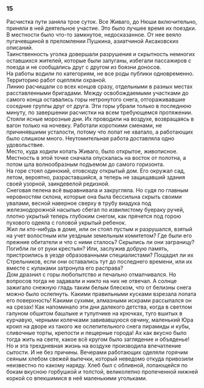 ### 15 {-}

Расчистка пути заняла трое суток. Все Живаго, до Нюши включительно, приняли в ней деятельное участие. Это было лучшее время их поездки.<br/> В местности было что-то замкнутое, недосказанное. От нее веяло пугачевщиной в преломлении Пушкина, азиатчиной Аксаковских описаний.<br/> Таинственность уголка довершали разрушения и скрытность немногих оставшихся жителей, которые были запуганы, избегали пассажиров с поезда и не сообщались друг с другом из боязни доносов.<br/> На работы водили по категориям, не все роды публики одновременно. Территорию работ оцепляли охраной.<br/> Линию расчищали со всех концов сразу, отдельными в разных местах расставленными бригадами. Между освобождаемыми участками до самого конца оставались горы нетронутого снега, отгораживавшие соседние группы друг от друга. Эти горы убрали только в последнюю минуту, по завершении расчистки на всем требующемся протяжении.<br/> Стояли ясные морозные дни. Их проводили на воздухе, возвращаясь в вагон только на ночевку. Работали короткими сменами, не причинявшими усталости, потому что лопат не хватало, а работающих было слишком много. Неутомительная работа доставляла одно удовольствие.<br/> Место, куда ходили копать Живаго, было открытое, живописное. Местность в этой точке сначала опускалась на восток от полотна, а потом шла волнообразным подъемом до самого горизонта.<br/> На горе стоял одинокий, отовсюду открытый дом. Его окружал сад, летом, вероятно, разраставшийся, а теперь не защищавший здания своей узорной, заиндевелой редизной.<br/> Снеговая пелена всё выравнивала и закругляла. Но судя по главным неровностям склона, которые она была бессильна скрыть своими увалами, весной наверное сверху в трубу виадука под железнодорожной насыпью сбегал по извилистому буераку ручей, плотно укрытый теперь глубоким снегом, как прячется под горою пухового одеяла с головой укрытый ребенок.<br/> Жил ли кто-нибудь в доме, или он стоял пустым и разрушался, взятый на учет волостным или уездным земельным комитетом? Где были его прежние обитатели и что с ними сталось? Скрылись ли они заграницу? Погибли ли от руки крестьян? Или, заслужив добрую память, пристроились в уезде образованными специалистами? Пощадил ли их Стрельников, если они оставались тут до последнего времени, или их вместе с кулаками затронула его расправа?<br/> Дом дразнил с горы любопытство и печально отмалчивался. Но вопросов тогда не задавали и никто на них не отвечал. А солнце зажигало снежную гладь таким белым блеском, что от белизны снега можно было ослепнуть. Какими правильными кусками взрезала лопата его поверхность! Какими сухими, алмазными искрами рассыпался он на срезах! Как напоминало эти дни далекого детства, когда в светлом галуном обшитом башлыке и тулупчике на крючках, туго вшитых в курчавую, черными колечками завивавшуюся овчину, маленький Юра кроил на дворе из такого же ослепительного снега пирамиды и кубы, сливочные торты, крепости и пещерные города! Ах как вкусно было тогда жить на свете, какое всё кругом было заглядение и объяденье!<br/> Но и эта трехдневная жизнь на воздухе производила впечатление сытости. И не без причины. Вечерами работающих оделяли горячим сеяным хлебом свежей выпечки, который неведомо откуда привозили неизвестно по какому наряду. Хлеб был с обливной, лопающейся по бокам вкусною горбушкой и толстой, великолепно пропеченной нижней коркой со впекшимися в неё маленькими угольками.

